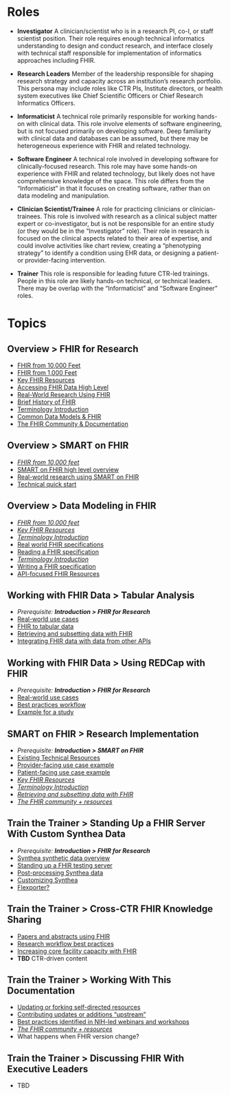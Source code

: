 # Roles

-   **Investigator** A clinician/scientist who is in a research PI, co-I, or staff scientist position. Their role requires enough technical informatics understanding to design and conduct research, and interface closely with technical staff responsible for implementation of informatics approaches including FHIR.

-   **Research Leaders** Member of the leadership responsible for shaping research strategy and capacity across an institution's research portfolio. This persona may include roles like CTR PIs, Institute directors, or health system executives like Chief Scientific Officers or Chief Research Informatics Officers.

-   **Informaticist** A technical role primarily responsible for working hands-on with clinical data. This role involve elements of software engineering, but is not focused primarily on developing software. Deep familiarity with clinical data and databases can be assumed, but there may be heterogeneous experience with FHIR and related technology.

-   **Software Engineer** A technical role involved in developing software for clinically-focused research. This role may have some hands-on experience with FHIR and related technology, but likely does not have comprehensive knowledge of the space. This role differs from the "Informaticist" in that it focuses on creating software, rather than on data modeling and manipulation.

-   **Clinician Scientist/Trainee** A role for practicing clinicians or clinician-trainees. This role is involved with research as a clinical subject matter expert or co-investigator, but is not be responsible for an entire study (or they would be in the "Investigator" role). Their role in research is focused on the clinical aspects related to their area of expertise, and could involve activities like chart review, creating a "phenotyping strategy" to identify a condition using EHR data, or designing a patient- or provider-facing intervention.

-   **Trainer** This role is responsible for leading future CTR-led trainings. People in this role are likely hands-on technical, or technical leaders. There may be overlap with the "Informaticist" and "Software Engineer" roles.

# Topics

## Overview \> FHIR for Research

-   [FHIR from 10,000 Feet](modules/fhir-from-10000-ft.qmd)
-   [FHIR from 1,000 Feet](modules/fhir-from-1000-ft.qmd)
-   [Key FHIR Resources](modules/10-intro--key-fhir-resources/index.html)
-   [Accessing FHIR Data High Level](modules/10-intro--accessing-fhir-data/index.html)
-   [Real-World Research Using FHIR](modules/fhir-research.html)
-   [Brief History of FHIR](modules/10-intro--brief-history-of-fhir/index.html)
-   [Terminology Introduction](modules/terminology.qmd)
-   [Common Data Models & FHIR](modules/10-intro--common-data-models-and-fhir/index.html)
-   [The FHIR Community & Documentation](modules/fhir-community.qmd)

## Overview \> SMART on FHIR

-   [*FHIR from 10,000 feet*](modules//index.html)
-   [SMART on FHIR high level overview](modules/20-intro-smart-on-fhir--overview/index.html)
-   [Real-world research using SMART on FHIR](modules/20-intro-smart-on-fhir--real-world-research/index.html)
-   [Technical quick start](modules/20-intro-smart-on-fhir--technical-quick-start/index.html)

## Overview \> Data Modeling in FHIR

-   [*FHIR from 10,000 feet*](modules/fhir-from-10000-ft.qmd)
-   [*Key FHIR Resources*](modules/10-intro--key-fhir-resources/index.html)
-   [*Terminology Introduction*](modules/10-intro--key-fhir-resources/index.html)
-   [Real world FHIR specifications](modules/30-fhir-data-modeling--real-world-ig/index.html)
-   [Reading a FHIR specification](modules/30-fhir-data-modeling--reading-ig/index.html)
-   [*Terminology Introduction*](modules/terminology.qmd)
-   [Writing a FHIR specification](modules/30-fhir-data-modeling--writing-ig/index.html)
-   [API-focused FHIR Resources](modules/30-fhir-data-modeling--api-focused-fhir-resources/index.html)

## Working with FHIR Data \> Tabular Analysis

-   *Prerequisite: **Introduction \> FHIR for Research***
-   [Real-world use cases](modules/40-fhir-data-tabular--real-world-use-cases/index.html)
-   [FHIR to tabular data](modules/40-fhir-data-tabular--from-fhir/index.html)
-   [Retrieving and subsetting data with FHIR](modules/40-fhir-data-tabular--retrieving-and-subsetting/index.html)
-   [Integrating FHIR data with data from other APIs](modules/40-fhir-data-tabular--api-integration/index.html)

## Working with FHIR Data \> Using REDCap with FHIR

-   *Prerequisite: **Introduction \> FHIR for Research***
-   [Real-world use cases](modules/50-fhir-data-redcap--real-world-use-cases/index.html)
-   [Best practices workflow](modules/50-fhir-data-redcap--best-practices-workflow/index.html)
-   [Example for a study](modules/50-fhir-data-redcap--example-study/index.html)

## SMART on FHIR \> Research Implementation

-   *Prerequisite: **Introduction \> SMART on FHIR***
-   [Existing Technical Resources](modules/60-smart-on-fhir--existing-technical-resources/index.html)
-   [Provider-facing use case example](modules/60-smart-on-fhir--provider-facing-use-case-example/index.html)
-   [Patient-facing use case example](modules/60-smart-on-fhir--patient-facing-use-case-example/index.html)
-   [*Key FHIR Resources*](modules/10-intro--key-fhir-resources/index.html)
-   [*Terminology Introduction*](modules/terminology.qmd)
-   [*Retrieving and subsetting data with FHIR*](modules/40-fhir-data-tabular--retrieving-and-subsetting/index.html)
-   [*The FHIR community + resources*](modules/fhir-community.qmd)

## Train the Trainer \> Standing Up a FHIR Server With Custom Synthea Data

-   *Prerequisite: **Introduction \> FHIR for Research***
-   [Synthea synthetic data overview](modules/70-synthetic-data--synthea-overview/index.html)
-   [Standing up a FHIR testing server](modules/70-synthetic-data--test-server/index.html)
-   [Post-processing Synthea data](modules/70-synthetic-data--post-processing-synthea/index.html)
-   [Customizing Synthea](modules/70-synthetic-data--customizing-synthea/index.html)
-   [Flexporter?](modules/70-synthetic-data--flexporter/index.html)

## Train the Trainer \> Cross-CTR FHIR Knowledge Sharing

-   [Papers and abstracts using FHIR](modules/80-cross-ctr--papers-and-abstracts-using-fhir/index.html)
-   [Research workflow best practices](modules/80-cross-ctr--research-workflow-best-practices/index.html)
-   [Increasing core facility capacity with FHIR](modules/80-cross-ctr--increasing-core-facility-capacity-with-fhir/index.html)
-   **TBD** CTR-driven content

## Train the Trainer \> Working With This Documentation

-   [Updating or forking self-directed resources](modules/90-meta--contributing/index.html)
-   [Contributing updates or additions "upstream"](modules/90-meta--forking/index.html)
-   [Best practices identified in NIH-led webinars and workshops](modules/90-meta--training-best-practices/index.html)
-   [*The FHIR community + resources*](modules/fhir-community.qmd)
-   What happens when FHIR version change?

## Train the Trainer \> Discussing FHIR With Executive Leaders

-   TBD
